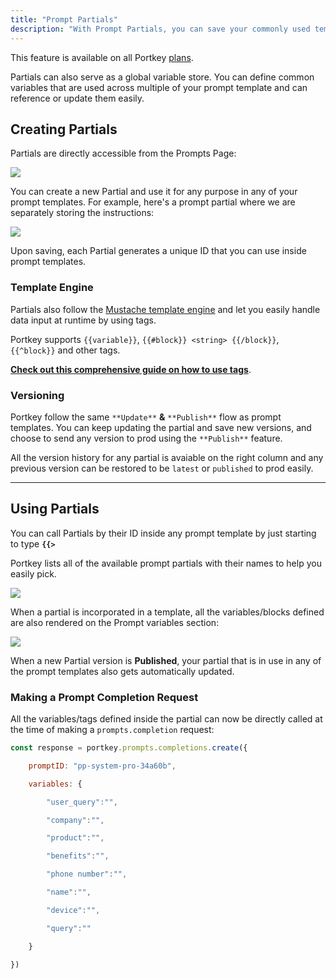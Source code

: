 ```yaml
---
title: "Prompt Partials"
description: "With Prompt Partials, you can save your commonly used templates (which could be your instruction set, data structure explanation, examples etc.) separately from your prompts and flexibly incorporate them wherever required."
---
```


This feature is available on all Portkey [plans](https://portkey.ai/pricing).

Partials can also serve as a global variable store. You can define common variables that are used across multiple of your prompt template and can reference or update them easily.

## Creating Partials

Partials are directly accessible from the Prompts Page:

<Frame>
  <img src="/images/product/ai-gateway/ai-27.avif"/>
</Frame>

You can create a new Partial and use it for any purpose in any of your prompt templates. For example, here's a prompt partial where we are separately storing the instructions:

<Frame>
  <img src="/images/product/ai-gateway/ai-28.avif"/>
</Frame>

Upon saving, each Partial generates a unique ID that you can use inside prompt templates.

### Template Engine

Partials also follow the [Mustache template engine](https://mustache.github.io/) and let you easily handle data input at runtime by using tags.

Portkey supports `{{variable}}`, `{{#block}} <string> {{/block}}`, `{{^block}}` and other tags.

[**Check out this comprehensive guide on how to use tags**](/docs/product/prompt-library/prompt-templates#templating-engine).

### Versioning

Portkey follow the same `**Update**` **&** `**Publish**` flow as prompt templates. You can keep updating the partial and save new versions, and choose to send any version to prod using the `**Publish**` feature.

All the version history for any partial is avaiable on the right column and any previous version can be restored to be `latest` or `published` to prod easily.

---

## Using Partials

You can call Partials by their ID inside any prompt template by just starting to type **`{{>`**

Portkey lists all of the available prompt partials with their names to help you easily pick.
<Frame>
  <img src="/images/product/ai-gateway/ai-29.png"/>
</Frame>

When a partial is incorporated in a template, all the variables/blocks defined are also rendered on the Prompt variables section:

<Frame>
  <img src="/images/product/ai-gateway/ai-30.webp"/>
</Frame>

When a new Partial version is **Published**, your partial that is in use in any of the prompt templates also gets automatically updated.

### Making a Prompt Completion Request

All the variables/tags defined inside the partial can now be directly called at the time of making a `prompts.completion` request:


```js
const response = portkey.prompts.completions.create({

    promptID: "pp-system-pro-34a60b",

    variables: {

        "user_query":"",

        "company":"",

        "product":"",

        "benefits":"",

        "phone number":"",

        "name":"",

        "device":"",

        "query":""

    }

})
```
